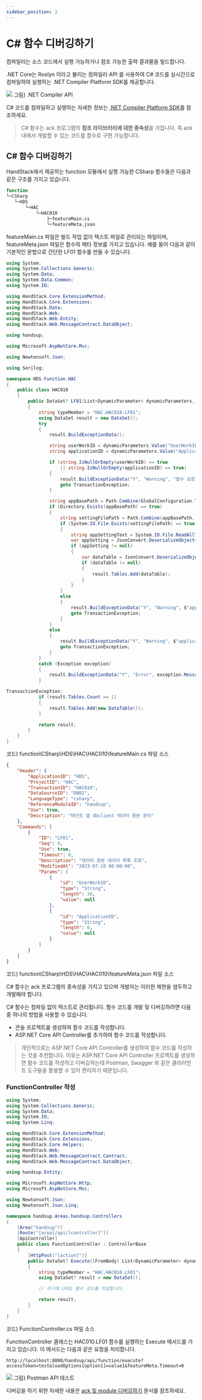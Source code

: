 ```yaml
---
sidebar_position: 2
---
```


# C# 함수 디버깅하기

컴파일러는 소스 코드에서 실행 가능하거나 참조 가능한 출력 결과물을 빌드합니다.

.NET Core는 Roslyn 이라고 불리는 컴파일러 API 를 사용하여 C# 코드를 실시간으로 컴파일하여 실행하는 .NET Compiler Platform SDK를 제공합니다.

![](img/compiler-pipeline-api.png)
그림) .NET Compiler API

C# 코드를 컴파일하고 실행하는 자세한 정보는 [.NET Compiler Platform SDK](https://learn.microsoft.com/ko-kr/dotnet/csharp/roslyn-sdk/)를 참조하세요.

> C# 함수는 ack 프로그램의 **참조 라이브러리에 대한 종속성**을 가집니다. 즉 ack 내에서 개발할 수 있는 코드를 함수로 구현 가능합니다.

## C# 함수 디버깅하기

HandStack에서 제공하는 function 모듈에서 실행 가능한 CSharp 함수들은 다음과 같은 구조를 가지고 있습니다.

```bash
function
└─CSharp
   └─HDS
       └─HAC
           └─HAC010
               ├─featureMain.cs
               └─featureMeta.json
```

featureMain.cs 파일은 빌드 작업 없이 텍스트 파일로 관리되는 파일이며, featureMeta.json 파일은 함수의 메타 정보를 가지고 있습니다. 예를 들어 다음과 같이 기본적인 문법으로 간단한 LF01 함수를 만들 수 있습니다.

```csharp
using System;
using System.Collections.Generic;
using System.Data;
using System.Data.Common;
using System.IO;

using HandStack.Core.ExtensionMethod;
using HandStack.Core.Extensions;
using HandStack.Data;
using HandStack.Web;
using HandStack.Web.Entity;
using HandStack.Web.MessageContract.DataObject;

using handsup;

using Microsoft.AspNetCore.Mvc;

using Newtonsoft.Json;

using Serilog;

namespace HDS.Function.HAC
{
    public class HAC010
    {
        public DataSet? LF01(List<DynamicParameter> dynamicParameters, DataContext dataContext)
        {
            string typeMember = "HAC.HAC010.LF01";
            using DataSet result = new DataSet();
            try
            {
                result.BuildExceptionData();

                string userWorkID = dynamicParameters.Value("UserWorkID").ToStringSafe();
                string applicationID = dynamicParameters.Value("ApplicationID").ToStringSafe();

                if (string.IsNullOrEmpty(userWorkID) == true
                    || string.IsNullOrEmpty(applicationID) == true)
                {
                    result.BuildExceptionData("Y", "Warning", "필수 요청 정보 확인 필요", typeMember);
                    goto TransactionException;
                }

                string appBasePath = Path.Combine(GlobalConfiguration.TenantAppBasePath, userWorkID, applicationID);
                if (Directory.Exists(appBasePath) == true)
                {
                    string settingFilePath = Path.Combine(appBasePath, "settings.json");
                    if (System.IO.File.Exists(settingFilePath) == true)
                    {
                        string appSettingText = System.IO.File.ReadAllText(settingFilePath);
                        var appSetting = JsonConvert.DeserializeObject<AppSettings>(appSettingText);
                        if (appSetting != null)
                        {
                            var dataTable = JsonConvert.DeserializeObject<DataTable>(JsonConvert.SerializeObject(appSetting.DataSource == null ? "[]" : appSetting.DataSource));
                            if (dataTable != null)
                            {
                                result.Tables.Add(dataTable);
                            }
                        }
                    }
                    else
                    {
                        result.BuildExceptionData("Y", "Warning", $"applicationID: {applicationID}의 앱 환경설정 파일 확인 필요", typeMember);
                        goto TransactionException;
                    }
                }
                else
                {
                    result.BuildExceptionData("Y", "Warning", $"applicationID: {applicationID} 확인 필요", typeMember);
                    goto TransactionException;
                }
            }
            catch (Exception exception)
            {
                result.BuildExceptionData("Y", "Error", exception.Message, typeMember, exception.StackTrace);
            }

TransactionException:
            if (result.Tables.Count == 1)
            {
                result.Tables.Add(new DataTable());
            }

            return result;
        }
    }
}
```
코드) function\CSharp\HDS\HAC\HAC010\featureMain.cs 파일 소스

```json
{
    "Header": {
        "ApplicationID": "HDS",
        "ProjectID": "HAC",
        "TransactionID": "HAC010",
        "DataSourceID": "DB01",
        "LanguageType": "csharp",
        "ReferenceModuleID": "handsup",
        "Use": true,
        "Description": "태넌트 앱 dbclient 데이터 원본 관리"
    },
    "Commands": [
        {
            "ID": "LF01",
            "Seq": 0,
            "Use": true,
            "Timeout": 0,
            "Description": "데이터 원본 데이터 목록 조회",
            "ModifiedAt": "2023-07-10 00:00:00",
            "Params": [
                {
                    "id": "UserWorkID",
                    "type": "String",
                    "length": 36,
                    "value": null
                },
                {
                    "id": "ApplicationID",
                    "type": "String",
                    "length": 0,
                    "value": null
                }
            ]
        }
    ]
}
```
코드) function\CSharp\HDS\HAC\HAC010\featureMeta.json 파일 소스

C# 함수는 ack 프로그램의 종속성을 가지고 있으며 개발자는 이러한 제한을 염두하고 개발해야 합니다.

C# 함수는 컴파일 없이 텍스트로 관리됩니다. 함수 코드를 개발 및 디버깅하려면 다음중 하나의 방법을 사용할 수 있습니다.

* 콘솔 프로젝트를 생성하여 함수 코드를 작성합니다.
* ASP.NET Core API Controller를 추가하여 함수 코드를 작성합니다.

> 개인적으로는 ASP.NET Core API Controller를 생성하여 함수 코드를 작성하는 것을 추천합니다. 이유는 ASP.NET Core API Controller 프로젝트를 생성하면 함수 코드를 작성하고 디버깅하는데 Postman, Swagger 와 같은 클라이언트 도구들을 활용할 수 있어 편리하기 때문입니다.

### FunctionController 작성

```csharp
using System;
using System.Collections.Generic;
using System.Data;
using System.IO;
using System.Linq;

using HandStack.Core.ExtensionMethod;
using HandStack.Core.Extensions;
using HandStack.Core.Helpers;
using HandStack.Web;
using HandStack.Web.MessageContract.Contract;
using HandStack.Web.MessageContract.DataObject;

using handsup.Entity;

using Microsoft.AspNetCore.Http;
using Microsoft.AspNetCore.Mvc;

using Newtonsoft.Json;
using Newtonsoft.Json.Linq;

namespace handsup.Areas.handsup.Controllers
{
    [Area("handsup")]
    [Route("[area]/api/[controller]")]
    [ApiController]
    public class FunctionController : ControllerBase
    {
        [HttpPost("[action]")]
        public DataSet? Execute([FromBody] List<DynamicParameter> dynamicParameters, [FromQuery] DataContext dataContext)
        {
            string typeMember = "HAC.HAC010.LF01";
            using DataSet? result = new DataSet();

            // 여기에 LF01 함수 코드를 작성합니다.

            return result;
        }
    }
}
```
코드) FunctionController.cs 파일 소스

FunctionController 클래스는 HAC010.LF01 함수를 실행하는 Execute 메서드를 가지고 있습니다. 이 메서드는 다음과 같은 요청을 처리합니다.

```http
http://localhost:8000/handsup/api/function/execute?accessToken=test&loadOptions[option1]=value1&featureMeta.Timeout=0
```

![](img/postman-apitest.png)
그림) Postman API 테스트

디버깅을 하기 위한 자세한 내용은 [ack 및 module 디버깅하기](/docs/startup/handsonlab/debugging/ack-%EB%B0%8F-module-%EB%94%94%EB%B2%84%EA%B9%85%ED%95%98%EA%B8%B0) 문서를 참조하세요.